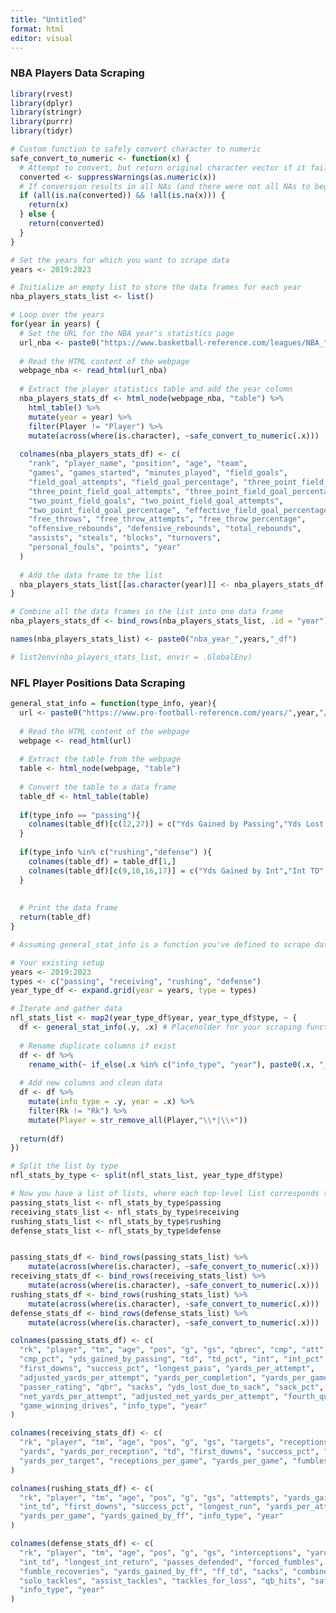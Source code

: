 ```yaml
---
title: "Untitled"
format: html
editor: visual
---
```




### NBA Players Data Scraping



```r
library(rvest)
library(dplyr)
library(stringr)
library(purrr)
library(tidyr)

```

```r
# Custom function to safely convert character to numeric
safe_convert_to_numeric <- function(x) {
  # Attempt to convert, but return original character vector if it fails
  converted <- suppressWarnings(as.numeric(x))
  # If conversion results in all NAs (and there were not all NAs to begin with), return original
  if (all(is.na(converted)) && !all(is.na(x))) {
    return(x)
  } else {
    return(converted)
  }
}

```


```r
# Set the years for which you want to scrape data
years <- 2019:2023

# Initialize an empty list to store the data frames for each year
nba_players_stats_list <- list()

# Loop over the years
for(year in years) {
  # Set the URL for the NBA year's statistics page
  url_nba <- paste0("https://www.basketball-reference.com/leagues/NBA_", year, "_per_game.html")
  
  # Read the HTML content of the webpage
  webpage_nba <- read_html(url_nba)
  
  # Extract the player statistics table and add the year column
  nba_players_stats_df <- html_node(webpage_nba, "table") %>%
    html_table() %>% 
    mutate(year = year) %>%
    filter(Player != "Player") %>%  
    mutate(across(where(is.character), ~safe_convert_to_numeric(.x)))
  
  colnames(nba_players_stats_df) <- c(
    "rank", "player_name", "position", "age", "team",
    "games", "games_started", "minutes_played", "field_goals",
    "field_goal_attempts", "field_goal_percentage", "three_point_field_goals",
    "three_point_field_goal_attempts", "three_point_field_goal_percentage",
    "two_point_field_goals", "two_point_field_goal_attempts",
    "two_point_field_goal_percentage", "effective_field_goal_percentage",
    "free_throws", "free_throw_attempts", "free_throw_percentage",
    "offensive_rebounds", "defensive_rebounds", "total_rebounds",
    "assists", "steals", "blocks", "turnovers",
    "personal_fouls", "points", "year"
  )
  
  # Add the data frame to the list
  nba_players_stats_list[[as.character(year)]] <- nba_players_stats_df
}

# Combine all the data frames in the list into one data frame
nba_players_stats_df <- bind_rows(nba_players_stats_list, .id = "year") 

names(nba_players_stats_list) <- paste0("nba_year_",years,"_df")

# list2env(nba_players_stats_list, envir = .GlobalEnv)
```

### NFL Player Positions Data Scraping

```r
general_stat_info = function(type_info, year){
  url <- paste0("https://www.pro-football-reference.com/years/",year,"/",type_info,".htm")
  
  # Read the HTML content of the webpage
  webpage <- read_html(url)
  
  # Extract the table from the webpage
  table <- html_node(webpage, "table")
  
  # Convert the table to a data frame
  table_df <- html_table(table)
  
  if(type_info == "passing"){
    colnames(table_df)[c(12,27)] = c("Yds Gained by Passing","Yds Lost due to Sack")
  }
  
  if(type_info %in% c("rushing","defense") ){
    colnames(table_df) = table_df[1,]
    colnames(table_df)[c(9,10,16,17)] = c("Yds Gained by Int","Int TD","Yds Gained by FF","FF TD")
  }
  
  
  # Print the data frame
  return(table_df)
}
```

```r


# Assuming general_stat_info is a function you've defined to scrape data

# Your existing setup
years <- 2019:2023
types <- c("passing", "receiving", "rushing", "defense")
year_type_df <- expand.grid(year = years, type = types)

# Iterate and gather data
nfl_stats_list <- map2(year_type_df$year, year_type_df$type, ~ {
  df <- general_stat_info(.y, .x) # Placeholder for your scraping function
  
  # Rename duplicate columns if exist
  df <- df %>%
    rename_with(~ if_else(.x %in% c("info_type", "year"), paste0(.x, "_old"), .x))
  
  # Add new columns and clean data
  df <- df %>%
    mutate(info_type = .y, year = .x) %>%
    filter(Rk != "Rk") %>%
    mutate(Player = str_remove_all(Player,"\\*|\\+"))
  
  return(df)
})

# Split the list by type
nfl_stats_by_type <- split(nfl_stats_list, year_type_df$type)

# Now you have a list of lists, where each top-level list corresponds to a type
passing_stats_list <- nfl_stats_by_type$passing
receiving_stats_list <- nfl_stats_by_type$receiving
rushing_stats_list <- nfl_stats_by_type$rushing
defense_stats_list <- nfl_stats_by_type$defense


passing_stats_df <- bind_rows(passing_stats_list) %>%  
    mutate(across(where(is.character), ~safe_convert_to_numeric(.x)))
receiving_stats_df <- bind_rows(receiving_stats_list) %>%  
    mutate(across(where(is.character), ~safe_convert_to_numeric(.x)))
rushing_stats_df <- bind_rows(rushing_stats_list) %>%  
    mutate(across(where(is.character), ~safe_convert_to_numeric(.x)))
defense_stats_df <- bind_rows(defense_stats_list) %>%  
    mutate(across(where(is.character), ~safe_convert_to_numeric(.x)))
```

```r
colnames(passing_stats_df) <- c(
  "rk", "player", "tm", "age", "pos", "g", "gs", "qbrec", "cmp", "att",
  "cmp_pct", "yds_gained_by_passing", "td", "td_pct", "int", "int_pct",
  "first_downs", "success_pct", "longest_pass", "yards_per_attempt",
  "adjusted_yards_per_attempt", "yards_per_completion", "yards_per_game",
  "passer_rating", "qbr", "sacks", "yds_lost_due_to_sack", "sack_pct",
  "net_yards_per_attempt", "adjusted_net_yards_per_attempt", "fourth_quarter_comebacks",
  "game_winning_drives", "info_type", "year"
) 
```

```r
colnames(receiving_stats_df) <- c(
  "rk", "player", "tm", "age", "pos", "g", "gs", "targets", "receptions", "catch_pct",
  "yards", "yards_per_reception", "td", "first_downs", "success_pct", "longest_reception",
  "yards_per_target", "receptions_per_game", "yards_per_game", "fumbles", "info_type", "year"
)
```

```r
colnames(rushing_stats_df) <- c(
  "rk", "player", "tm", "age", "pos", "g", "gs", "attempts", "yards_gained_by_int",
  "int_td", "first_downs", "success_pct", "longest_run", "yards_per_attempt",
  "yards_per_game", "yards_gained_by_ff", "info_type", "year"
)
```

```r
colnames(defense_stats_df) <- c(
  "rk", "player", "tm", "age", "pos", "g", "gs", "interceptions", "yards_gained_by_int",
  "int_td", "longest_int_return", "passes_defended", "forced_fumbles", "fumbles",
  "fumble_recoveries", "yards_gained_by_ff", "ff_td", "sacks", "combined_tackles",
  "solo_tackles", "assist_tackles", "tackles_for_loss", "qb_hits", "safeties",
  "info_type", "year"
)
```

```r

```

